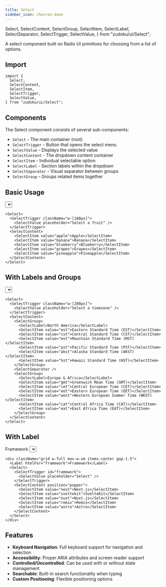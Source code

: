 ```yaml
---
title: Select
sidebar_icon: chevron-down
---
```


  Select,
  SelectContent,
  SelectGroup,
  SelectItem,
  SelectLabel,
  SelectSeparator,
  SelectTrigger,
  SelectValue,
} from "zudoku/ui/Select";

A select component built on Radix UI primitives for choosing from a list of
options.

## Import

<!-- prettier-ignore -->
```tsx
import {
  Select,
  SelectContent,
  SelectItem,
  SelectTrigger,
  SelectValue,
} from "zudoku/ui/Select";
```

## Components

The Select component consists of several sub-components:

- `Select` - The main container (root)
- `SelectTrigger` - Button that opens the select menu
- `SelectValue` - Displays the selected value
- `SelectContent` - The dropdown content container
- `SelectItem` - Individual selectable option
- `SelectLabel` - Section labels within the dropdown
- `SelectSeparator` - Visual separator between groups
- `SelectGroup` - Groups related items together

## Basic Usage

<Select>
  <SelectTrigger className="w-[180px]">
    <SelectValue placeholder="Select a fruit" />
  </SelectTrigger>
  <SelectContent>
    <SelectItem value="apple">Apple</SelectItem>
    <SelectItem value="banana">Banana</SelectItem>
    <SelectItem value="blueberry">Blueberry</SelectItem>
    <SelectItem value="grapes">Grapes</SelectItem>
    <SelectItem value="pineapple">Pineapple</SelectItem>
  </SelectContent>
</Select>

```tsx
<Select>
  <SelectTrigger className="w-[180px]">
    <SelectValue placeholder="Select a fruit" />
  </SelectTrigger>
  <SelectContent>
    <SelectItem value="apple">Apple</SelectItem>
    <SelectItem value="banana">Banana</SelectItem>
    <SelectItem value="blueberry">Blueberry</SelectItem>
    <SelectItem value="grapes">Grapes</SelectItem>
    <SelectItem value="pineapple">Pineapple</SelectItem>
  </SelectContent>
</Select>
```

## With Labels and Groups

<Select>
  <SelectTrigger className="w-[280px]">
    <SelectValue placeholder="Select a timezone" />
  </SelectTrigger>
  <SelectContent>
    <SelectGroup>
      <SelectLabel>North America</SelectLabel>
      <SelectItem value="est">Eastern Standard Time (EST)</SelectItem>
      <SelectItem value="cst">Central Standard Time (CST)</SelectItem>
      <SelectItem value="mst">Mountain Standard Time (MST)</SelectItem>
      <SelectItem value="pst">Pacific Standard Time (PST)</SelectItem>
      <SelectItem value="akst">Alaska Standard Time (AKST)</SelectItem>
      <SelectItem value="hst">Hawaii Standard Time (HST)</SelectItem>
    </SelectGroup>
    <SelectSeparator />
    <SelectGroup>
      <SelectLabel>Europe & Africa</SelectLabel>
      <SelectItem value="gmt">Greenwich Mean Time (GMT)</SelectItem>
      <SelectItem value="cet">Central European Time (CET)</SelectItem>
      <SelectItem value="eet">Eastern European Time (EET)</SelectItem>
      <SelectItem value="west">Western European Summer Time (WEST)</SelectItem>
      <SelectItem value="cat">Central Africa Time (CAT)</SelectItem>
      <SelectItem value="eat">East Africa Time (EAT)</SelectItem>
    </SelectGroup>
  </SelectContent>
</Select>

```tsx
<Select>
  <SelectTrigger className="w-[280px]">
    <SelectValue placeholder="Select a timezone" />
  </SelectTrigger>
  <SelectContent>
    <SelectGroup>
      <SelectLabel>North America</SelectLabel>
      <SelectItem value="est">Eastern Standard Time (EST)</SelectItem>
      <SelectItem value="cst">Central Standard Time (CST)</SelectItem>
      <SelectItem value="mst">Mountain Standard Time (MST)</SelectItem>
      <SelectItem value="pst">Pacific Standard Time (PST)</SelectItem>
      <SelectItem value="akst">Alaska Standard Time (AKST)</SelectItem>
      <SelectItem value="hst">Hawaii Standard Time (HST)</SelectItem>
    </SelectGroup>
    <SelectSeparator />
    <SelectGroup>
      <SelectLabel>Europe & Africa</SelectLabel>
      <SelectItem value="gmt">Greenwich Mean Time (GMT)</SelectItem>
      <SelectItem value="cet">Central European Time (CET)</SelectItem>
      <SelectItem value="eet">Eastern European Time (EET)</SelectItem>
      <SelectItem value="west">Western European Summer Time (WEST)</SelectItem>
      <SelectItem value="cat">Central Africa Time (CAT)</SelectItem>
      <SelectItem value="eat">East Africa Time (EAT)</SelectItem>
    </SelectGroup>
  </SelectContent>
</Select>
```

## With Label

<div className="grid w-full max-w-sm items-center gap-1.5">
  <Label htmlFor="framework">Framework</Label>
  <Select>
    <SelectTrigger id="framework">
      <SelectValue placeholder="Select" />
    </SelectTrigger>
    <SelectContent position="popper">
      <SelectItem value="next">Next.js</SelectItem>
      <SelectItem value="sveltekit">SvelteKit</SelectItem>
      <SelectItem value="nuxt">Nuxt.js</SelectItem>
      <SelectItem value="remix">Remix</SelectItem>
      <SelectItem value="astro">Astro</SelectItem>
    </SelectContent>
  </Select>
</div>

```tsx
<div className="grid w-full max-w-sm items-center gap-1.5">
  <Label htmlFor="framework">Framework</Label>
  <Select>
    <SelectTrigger id="framework">
      <SelectValue placeholder="Select" />
    </SelectTrigger>
    <SelectContent position="popper">
      <SelectItem value="next">Next.js</SelectItem>
      <SelectItem value="sveltekit">SvelteKit</SelectItem>
      <SelectItem value="nuxt">Nuxt.js</SelectItem>
      <SelectItem value="remix">Remix</SelectItem>
      <SelectItem value="astro">Astro</SelectItem>
    </SelectContent>
  </Select>
</div>
```

## Features

- **Keyboard Navigation**: Full keyboard support for navigation and selection
- **Accessibility**: Proper ARIA attributes and screen reader support
- **Controlled/Uncontrolled**: Can be used with or without state management
- **Searchable**: Built-in search functionality when typing
- **Custom Positioning**: Flexible positioning options

